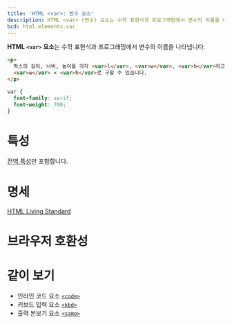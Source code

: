 ```yaml
---
title: 'HTML <var>: 변수 요소'
description: HTML <var> (변수) 요소는 수학 표현식과 프로그래밍에서 변수의 이름을 나타냅니다.
bcd: html.elements.var
---
```


**HTML `<var>` 요소**는 수학 표현식과 프로그래밍에서 변수의 이름을 나타냅니다.

<HTMLDemo height={120}>

```html
<p>
  박스의 길이, 너비, 높이를 각각 <var>l</var>, <var>w</var>, <var>h</var>라고 할 때, 박스의 부피는 <var>l</var> ×
  <var>w</var> × <var>h</var>로 구할 수 있습니다.
</p>
```

```css
var {
  font-family: serif;
  font-weight: 700;
}
```

</HTMLDemo>

# 특성

[전역 특성](/docs/Web/HTML/Global_attributes)만 포함합니다.

# 명세

[HTML Living Standard](https://html.spec.whatwg.org/multipage/text-level-semantics.html#the-var-element)

# 브라우저 호환성

<BrowserCompat data={props.bcd} />

# 같이 보기

- 인라인 코드 요소 [`<code>`](./code)
- 키보드 입력 요소 [`<kbd>`](./kbd)
- 출력 본보기 요소 [`<samp>`](./samp)
